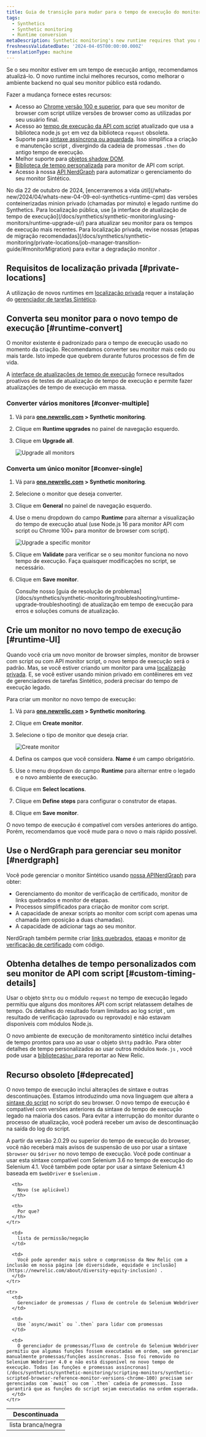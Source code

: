```yaml
---
title: Guia de transição para mudar para o tempo de execução do monitor Sintético mais recente
tags:
  - Synthetics
  - Synthetic monitoring
  - Runtime conversion
metaDescription: Synthetic monitoring's new runtime requires that you make some changes to your already existing monitors.
freshnessValidatedDate: '2024-04-05T00:00:00.000Z'
translationType: machine
---
```





Se o seu monitor estiver em um tempo de execução antigo, recomendamos atualizá-lo. O novo runtime inclui melhores recursos, como melhorar o ambiente backend no qual seu monitor público está rodando.

Fazer a mudança fornece estes recursos:

* Acesso ao [Chrome versão 100 e superior](/docs/synthetics/synthetic-monitoring/scripting-monitors/synthetic-scripted-browser-reference-monitor-versions-chrome-100), para que seu monitor de browser com script utilize versões de browser como as utilizadas por seu usuário final.
* Acesso ao [tempo de execução da API com script](/docs/synthetics/synthetic-monitoring/using-monitors/manage-monitor-runtimes/#apidependencies) atualizado que usa a biblioteca node.js `got` em vez da biblioteca `request` obsoleta.
* Suporte para [sintaxe assíncrona ou aguardada](/docs/synthetics/synthetic-monitoring/using-monitors/manage-monitor-runtimes/#browserdependencies). Isso simplifica a criação e manutenção script , divergindo da cadeia de promessas `.then` do antigo tempo de execução.
* Melhor suporte para [objetos shadow DOM](/docs/synthetics/synthetic-monitoring/scripting-monitors/synthetic-scripted-browser-reference-monitor-versions-chrome-100/#shadow).
* [Biblioteca de tempo personalizada](/docs/synthetics/synthetic-monitoring/scripting-monitors/custom-timing-details) para monitor de API com script.
* Acesso à nossa [API NerdGraph](/docs/apis/nerdgraph/examples/nerdgraph-synthetics-tutorial) para automatizar o gerenciamento do seu monitor Sintético.

<Callout variant="important">
  No dia 22 de outubro de 2024, [encerraremos a vida útil](/whats-new/2024/04/whats-new-04-09-eol-synthetics-runtime-cpm) das versões conteinerizadas minion privado (chamadas por minuto) e legado runtime do Synthetics. Para localização pública, use [a interface de atualização de tempo de execução](/docs/synthetics/synthetic-monitoring/using-monitors/runtime-upgrade-ui/) para atualizar seu monitor para os tempos de execução mais recentes. Para localização privada, revise nossas [etapas de migração recomendadas](/docs/synthetics/synthetic-monitoring/private-locations/job-manager-transition-guide/#monitorMigration) para evitar a degradação monitor .
</Callout>

## Requisitos de localização privada [#private-locations]

A utilização de novos runtimes em [localização privada](/docs/synthetics/synthetic-monitoring/private-locations/private-locations-overview-monitor-internal-sites-add-new-locations) requer a instalação do [gerenciador de tarefas Sintético](/docs/synthetics/synthetic-monitoring/private-locations/install-job-manager).

## Converta seu monitor para o novo tempo de execução [#runtime-convert]

O monitor existente é padronizado para o tempo de execução usado no momento da criação. Recomendamos converter seu monitor mais cedo ou mais tarde. Isto impede que quebrem durante futuros processos de fim de vida.

A [interface de atualizações de tempo de execução](/docs/synthetics/synthetic-monitoring/using-monitors/runtime-upgrade-ui) fornece resultados proativos de testes de atualização de tempo de execução e permite fazer atualizações de tempo de execução em massa.

### Converter vários monitores [#conver-multiple]

1. Vá para <DoNotTranslate>**[one.newrelic.com](https://one.newrelic.com/all-capabilities) > Synthetic monitoring**</DoNotTranslate>.

2. Clique em <DoNotTranslate>**Runtime upgrades**</DoNotTranslate> no painel de navegação esquerdo.

3. Clique em <DoNotTranslate>**Upgrade all**</DoNotTranslate>.

   <img
     title="Upgrade all monitors"
     alt="Upgrade all monitors"
     src={syntheticUpgradeAllMonitors}
   />

### Converta um único monitor [#conver-single]

1. Vá para <DoNotTranslate>**[one.newrelic.com](https://one.newrelic.com/all-capabilities) > Synthetic monitoring**</DoNotTranslate>.

2. Selecione o monitor que deseja converter.

3. Clique em <DoNotTranslate>**General**</DoNotTranslate> no painel de navegação esquerdo.

4. Use o menu dropdown do campo <DoNotTranslate>**Runtime**</DoNotTranslate> para alternar a visualização do tempo de execução atual (use Node.js 16 para monitor API com script ou Chrome 100+ para monitor de browser com script).

   <img
     title="Upgrade a specific monitor"
     alt="Upgrade a specific monitor"
     src={syntheticUpgradeSpecificMonitor}
   />

5. Clique em <DoNotTranslate>**Validate**</DoNotTranslate> para verificar se o seu monitor funciona no novo tempo de execução. Faça quaisquer modificações no script, se necessário.

6. Clique em <DoNotTranslate>**Save monitor**</DoNotTranslate>.

   <Callout variant="tip">
     Consulte nosso [guia de resolução de problemas](/docs/synthetics/synthetic-monitoring/troubleshooting/runtime-upgrade-troubleshooting) de atualização em tempo de execução para erros e soluções comuns de atualização.
   </Callout>

## Crie um monitor no novo tempo de execução [#runtime-UI]

Quando você cria um novo monitor de browser simples, monitor de browser com script ou com API monitor script, o novo tempo de execução será o padrão. Mas, se você estiver criando um monitor para uma [localização privada](/docs/synthetics/synthetic-monitoring/private-locations/monitor-private-locations). E, se você estiver usando minion privado em contêineres em vez de gerenciadores de tarefas Sintético, poderá precisar do tempo de execução legado.

Para criar um monitor no novo tempo de execução:

1. Vá para <DoNotTranslate>**[one.newrelic.com](https://one.newrelic.com/all-capabilities) > Synthetic monitoring**</DoNotTranslate>.

2. Clique em <DoNotTranslate>**Create monitor**</DoNotTranslate>.

3. Selecione o tipo de monitor que deseja criar.

   <img
     title="Create monitor"
     alt="Create monitor"
     src={syntheticsCreateMonitor}
   />

4. Defina os campos que você considera. <DoNotTranslate>**Name**</DoNotTranslate> é um campo obrigatório.

5. Use o menu dropdown do campo <DoNotTranslate>**Runtime**</DoNotTranslate> para alternar entre o legado e o novo ambiente de execução.

6. Clique em <DoNotTranslate>**Select locations**</DoNotTranslate>.

7. Clique em <DoNotTranslate>**Define steps**</DoNotTranslate> para configurar o construtor de etapas.

8. Clique em <DoNotTranslate>**Save monitor**</DoNotTranslate>.

O novo tempo de execução é compatível com versões anteriores do antigo. Porém, recomendamos que você mude para o novo o mais rápido possível.

## Use o NerdGraph para gerenciar seu monitor [#nerdgraph]

Você pode gerenciar o monitor Sintético usando [nossa APINerdGraph](/docs/apis/nerdgraph/examples/nerdgraph-synthetics-tutorial) para obter:

* Gerenciamento do monitor de verificação de certificado, monitor de links quebrados e monitor de etapas.
* Processos simplificados para criação de monitor com script.
* A capacidade de anexar scripts ao monitor com script com apenas uma chamada (em oposição a duas chamadas).
* A capacidade de adicionar tags ao seu monitor.

NerdGraph também permite criar [links quebrados](/docs/apis/nerdgraph/examples/nerdgraph-synthetics-tutorial/#create-broken-links), [etapas](/docs/apis/nerdgraph/examples/nerdgraph-synthetics-tutorial/#create-step) e monitor [de verificação de certificado](/docs/apis/nerdgraph/examples/nerdgraph-synthetics-tutorial/#create-certificate-check) com código.

## Obtenha detalhes de tempo personalizados com seu monitor de API com script [#custom-timing-details]

Usar o objeto `$http` ou o módulo `request` no tempo de execução legado permitiu que alguns dos monitores API com script relatassem detalhes de tempo. Os detalhes do resultado foram limitados ao log script , um resultado de verificação (aprovado ou reprovado) e não estavam disponíveis com módulos Node.js.

O novo ambiente de execução de monitoramento sintético inclui detalhes de tempo prontos para uso ao usar o objeto `$http` padrão. Para obter detalhes de tempo personalizados ao usar outros módulos `Node.js` , você pode usar a [biblioteca`$har` ](/docs/synthetics/synthetic-monitoring/scripting-monitors/custom-timing-details)para reportar ao New Relic.

## Recurso obsoleto [#deprecated]

O novo tempo de execução inclui alterações de sintaxe e outras descontinuações. Estamos introduzindo uma nova linguagem que altera a [sintaxe do script](/docs/synthetics/synthetic-monitoring/scripting-monitors/synthetic-scripted-browser-reference-monitor-versions-chrome-100) no script do seu browser. O novo tempo de execução é compatível com versões anteriores da sintaxe do tempo de execução legado na maioria dos casos. Para evitar a interrupção do monitor durante o processo de atualização, você poderá receber um aviso de descontinuação na saída do log do script.

A partir da versão 2.0.29 ou superior do tempo de execução do browser, você não receberá mais avisos de suspensão de uso por usar a sintaxe `$browser` ou `$driver` no novo tempo de execução. Você pode continuar a usar esta sintaxe compatível com Selenium 3.6 no tempo de execução do Selenium 4.1. Você também pode optar por usar a sintaxe Selenium 4.1 baseada em `$webDriver` e `$selenium` .

<table>
  <thead>
    <tr>
      <th style={{ width: "100px" }}>
        Descontinuada
      </th>

      <th>
        Novo (se aplicável)
      </th>

      <th>
        Por que?
      </th>
    </tr>
  </thead>

  <tbody>
    <tr>
      <td>
        lista branca/negra
      </td>

      <td>
        lista de permissão/negação
      </td>

      <td>
        Você pode aprender mais sobre o compromisso da New Relic com a inclusão em nossa página [de diversidade, equidade e inclusão](https://newrelic.com/about/diversity-equity-inclusion) .
      </td>
    </tr>

    <tr>
      <td>
        Gerenciador de promessas / fluxo de controle do Selenium Webdriver
      </td>

      <td>
        Use `async/await` ou `.then` para lidar com promessas
      </td>

      <td>
        O gerenciador de promessas/fluxo de controle do Selenium Webdriver permitiu que algumas funções fossem executadas em ordem, sem gerenciar manualmente promessas/funções assíncronas. Isso foi removido no Selenium Webdriver 4.0 e não está disponível no novo tempo de execução. Todas [as funções e promessas assíncronas](/docs/synthetics/synthetic-monitoring/scripting-monitors/synthetic-scripted-browser-reference-monitor-versions-chrome-100) precisam ser gerenciadas com `await` ou com `.then` cadeia de promessas. Isso garantirá que as funções do script sejam executadas na ordem esperada.
      </td>
    </tr>
  </tbody>
</table>